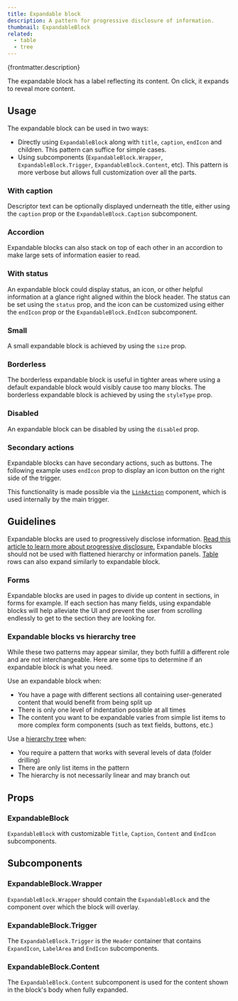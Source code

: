 ```yaml
---
title: Expandable block
description: A pattern for progressive disclosure of information.
thumbnail: ExpandableBlock
related:
  - table
  - tree
---
```


<p>{frontmatter.description}</p>

<LiveExample src='ExpandableBlock.main.jsx' truncate={false}>
  <AllExamples.ExpandableBlockMainExample client:load />
</LiveExample>

The expandable block has a label reflecting its content. On click, it expands to reveal more content.

## Usage

The expandable block can be used in two ways:

- Directly using `ExpandableBlock` along with `title`, `caption`, `endIcon` and children. This pattern can suffice for simple cases.
- Using subcomponents (`ExpandableBlock.Wrapper`, `ExpandableBlock.Trigger`, `ExpandableBlock.Content`, etc). This pattern is more verbose but allows full customization over all the parts.

### With caption

Descriptor text can be optionally displayed underneath the title, either using the `caption` prop or the `ExpandableBlock.Caption` subcomponent.

<LiveExample src='ExpandableBlock.withcaption.jsx'>
  <AllExamples.ExpandableBlockWithCaptionExample client:load />
</LiveExample>

### Accordion

Expandable blocks can also stack on top of each other in an accordion to make large sets of information easier to read.

<LiveExample src='ExpandableBlock.accordion.jsx'>
  <AllExamples.ExpandableBlockAccordionExample client:load />
</LiveExample>

### With status

An expandable block could display status, an icon, or other helpful information at a glance right aligned within the block header. The status can be set using the `status` prop, and the icon can be customized using either the `endIcon` prop or the `ExpandableBlock.EndIcon` subcomponent.

<LiveExample src='ExpandableBlock.status.jsx'>
  <AllExamples.ExpandableBlockStatusExample client:load />
</LiveExample>

### Small

A small expandable block is achieved by using the `size` prop.

<LiveExample src='ExpandableBlock.small.jsx'>
  <AllExamples.ExpandableBlockSmallExample client:load />
</LiveExample>

### Borderless

The borderless expandable block is useful in tighter areas where using a default expandable block would visibly cause too many blocks. The borderless expandable block is achieved by using the `styleType` prop.

<LiveExample src='ExpandableBlock.borderless.jsx'>
  <AllExamples.ExpandableBlockBorderlessExample client:load />
</LiveExample>

### Disabled

An expandable block can be disabled by using the `disabled` prop.

<LiveExample src='ExpandableBlock.disabled.jsx'>
  <AllExamples.ExpandableBlockDisabledExample client:load />
</LiveExample>

### Secondary actions

Expandable blocks can have secondary actions, such as buttons. The following example uses `endIcon` prop to display an icon button on the right side of the trigger.

<LiveExample src='ExpandableBlock.actions.jsx'>
  <AllExamples.ExpandableBlockActionsExample client:idle />
</LiveExample>

This functionality is made possible via the [`LinkAction`](linkaction) component, which is used internally by the main trigger.

## Guidelines

Expandable blocks are used to progressively disclose information. [Read this article to learn more about progressive disclosure.](https://www.nngroup.com/articles/progressive-disclosure/) Expandable blocks should not be used with flattened hierarchy or information panels. [Table](table) rows can also expand similarly to expandable block.

### Forms

Expandable blocks are used in pages to divide up content in sections, in forms for example. If each section has many fields, using expandable blocks will help alleviate the UI and prevent the user from scrolling endlessly to get to the section they are looking for.

<LiveExample src='ExpandableBlock.form.jsx'>
  <AllExamples.ExpandableBlockFormExample client:load />
</LiveExample>

### Expandable blocks vs hierarchy tree

While these two patterns may appear similar, they both fulfill a different role and are not interchangeable. Here are some tips to determine if an expandable block is what you need.

Use an expandable block when:

- You have a page with different sections all containing user-generated content that would benefit from being split up
- There is only one level of indentation possible at all times
- The content you want to be expandable varies from simple list items to more complex form components (such as text fields, buttons, etc.)

Use a [hierarchy tree](tree) when:

- You require a pattern that works with several levels of data (folder drilling)
- There are only list items in the pattern
- The hierarchy is not necessarily linear and may branch out

## Props

### ExpandableBlock

`ExpandableBlock` with customizable `Title`, `Caption`, `Content` and `EndIcon` subcomponents.

<PropsTable path='@itwin/itwinui-react/esm/core/ExpandableBlock/ExpandableBlock.d.ts' />

## Subcomponents

### ExpandableBlock.Wrapper

`ExpandableBlock.Wrapper` should contain the `ExpandableBlock` and the component over which the block will overlay.

<PropsTable
  componentName='ExpandableBlockWrapper'
  path='@itwin/itwinui-react/esm/core/ExpandableBlock/ExpandableBlock.d.ts'
/>

### ExpandableBlock.Trigger

The `ExpandableBlock.Trigger` is the `Header` container that contains `ExpandIcon`, `LabelArea` and `EndIcon` subcomponents.

<PropsTable
  componentName='ExpandableBlockTrigger'
  path='@itwin/itwinui-react/esm/core/ExpandableBlock/ExpandableBlock.d.ts'
/>

### ExpandableBlock.Content

The `ExpandableBlock.Content` subcomponent is used for the content shown in the block's body when fully expanded.

<PropsTable
  componentName='ExpandableBlockContent'
  path='@itwin/itwinui-react/esm/core/ExpandableBlock/ExpandableBlock.d.ts'
/>
